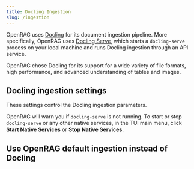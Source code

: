 ```yaml
---
title: Docling Ingestion
slug: /ingestion
---
```



OpenRAG uses [Docling](https://docling-project.github.io/docling/) for its document ingestion pipeline.
More specifically, OpenRAG uses [Docling Serve](https://github.com/docling-project/docling-serve), which starts a `docling-serve` process on your local machine and runs Docling ingestion through an API service.

OpenRAG chose Docling for its support for a wide variety of file formats, high performance, and advanced understanding of tables and images.

## Docling ingestion settings

These settings control the Docling ingestion parameters.

OpenRAG will warn you if `docling-serve` is not running.
To start or stop `docling-serve` or any other native services, in the TUI main menu, click **Start Native Services** or **Stop Native Services**.

## Use OpenRAG default ingestion instead of Docling